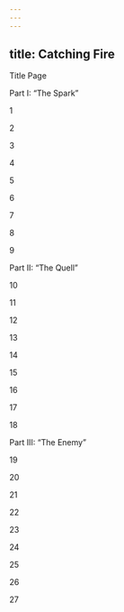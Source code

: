 ```yaml
---
---
---
```

title: Catching Fire
---

Title Page   

Part I: “The Spark”

1

2

3

4

5

6

7

8

9   

Part II: “The Quell”

10

11

12

13

14

15

16

17

18  

Part III: “The Enemy”

19

20

21

22

23

24

25

26

27